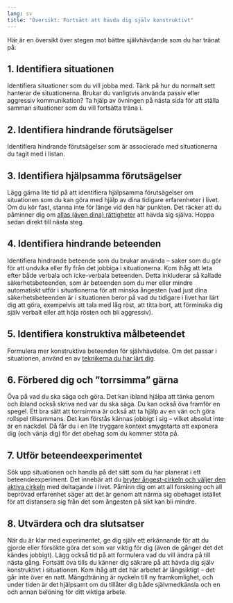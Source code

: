 ```yaml
---
lang: sv
title: "Översikt: Fortsätt att hävda dig själv konstruktivt"
---
```


Här är en översikt över stegen mot bättre självhävdande som du har
tränat på:

## 1. Identifiera situationen

Identifiera situationer som du vill jobba med. Tänk på hur du
normalt sett hanterar de situationerna. Brukar du vanligtvis använda
passiv eller aggressiv kommunikation? Ta hjälp av övningen på nästa sida
för att ställa samman situationer som du vill fortsätta träna i.

## 2. Identifiera hindrande förutsägelser

Identifiera hindrande förutsägelser som är associerade med
situationerna du tagit med i listan.

## 3. Identifiera hjälpsamma förutsägelser

Lägg gärna lite tid på att identifiera hjälpsamma förutsägelser om
situationen som du kan göra med hjälp av dina tidigare erfarenheter i
livet. Om du kör fast, stanna inte för länge vid den här punkten. Det
räcker att du påminner dig om [allas (även dina) rättigheter](3-1.qmd)\xpageref{sec-rights} att hävda
sig själva. Hoppa sedan direkt till nästa steg.

## 4. Identifiera hindrande beteenden

Identifiera hindrande beteende som du brukar använda -- saker som du
gör för att undvika eller fly från det jobbiga i situationerna. Kom ihåg
att leta efter både verbala och icke-verbala beteenden. Detta inkluderar
så kallade säkerhetsbeteenden, som är beteenden som du mer eller mindre
automatiskt utför i situationerna för att minska ångesten (vad just dina
säkerhetsbeteenden är i situationen beror på vad du tidigare i livet har lärt dig att
göra, exempelvis att tala med låg röst, att titta bort, att förminska
dig själv verbalt eller att höja rösten och bli aggressiv).

## 5. Identifiera konstruktiva målbeteendet

Formulera mer konstruktiva beteenden för självhävdelse. Om det passar i situationen,
använd en av [teknikerna du har lärt dig](4-0.qmd)\xpageref{sec-behaviour}.

## 6. Förbered dig och ”torrsimma” gärna

Öva på vad du ska säga och göra. Det kan ibland hjälpa att tänka
genom och ibland också skriva ned var du ska säga. Du kan också öva
framför en spegel. Ett bra sätt att torrsimma är också att ta hjälp
av en vän och göra rollspel tillsammans. Det kan förstås kännas jobbigt
i sig -- vilket absolut inte är en nackdel. Då får du i en lite tryggare
kontext smygstarta att exponera dig (och vänja dig) för det obehag som du kommer stöta
på.

## 7. Utför beteendeexperimentet

Sök upp situationen och handla på det sätt som du har planerat i ett
beteendeexperiment. Det innebär att du [bryter ångest-cirkeln och
väljer den aktiva
cirkeln](3-2.qmd)\xpageref{sec-active} med
deltagande i livet. Påminn dig om att all forskning och all beprövad
erfarenhet säger att det är genom att närma sig obehaget istället för
att distansera sig från det som ångesten på sikt kan bli mindre.

## 8. Utvärdera och dra slutsatser

När du är klar med experimentet, ge dig själv ett erkännande för att
du gjorde eller försökte göra det som var viktig för dig (även de gånger
det det kändes jobbigt). Lägg också tid på att formulera vad du vill
ändra på till nästa gång. Fortsätt öva tills du känner dig säkrare på att hävda dig själv
konstruktivt i situationen. Kom ihåg att det här arbetet är långsiktigt -- det går inte över en natt. Mängdträning är nyckeln till ny framkomlighet, och under tiden är det hjälpsamt om du tillåter dig både självmedkänsla och en och annan belöning för ditt viktiga arbete.
